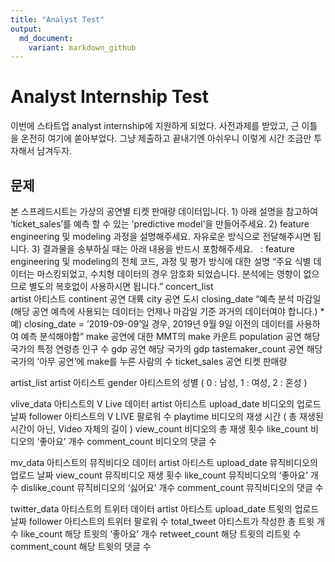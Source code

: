 ```yaml
---
title: "Analyst Test"
output:
  md_document:
    variant: markdown_github
---
```


# Analyst Internship Test

이번에 스타트업 analyst internship에 지원하게 되었다.
사전과제를 받았고, 근 이틀을 온전히 여기에 쏟아부었다. 
그냥 제출하고 끝내기엔 아쉬우니 이렇게 시간 조금만 투자해서 남겨두자.

## 문제
<p class="comment">
본 스프레드시트는 가상의 공연별 티켓 판매량 데이터입니다.
1) 아래 설명을 참고하여  'ticket_sales'를 예측 할 수 있는 'predictive model'을 만들어주세요.
2) feature engineering 및 modeling 과정을 설명해주세요. 자유로운 방식으로 전달해주시면 됩니다.
3) 결과물을 송부하실 때는 아래 내용을 반드시 포함해주세요.
  : feature engineering 및 modeling의 전체 코드, 과정 및 평가 방식에 대한 설명
"주요 식별 데이터는 마스킹되었고, 수치형 데이터의 경우 암호화 되었습니다. 분석에는 영향이 없으므로 별도의 복호없이 사용하시면 됩니다.
"
concert_list	
artist	아티스트
continent	공연 대륙
city	공연 도시
closing_date	"예측 분석 마감일 (해당 공연 예측에 사용되는 데이터는 언제나 마감일 기준 과거의 데이터여야 합니다.)
* 예) closing_date = '2019-09-09'일 경우, 2019년 9월 9일 이전의 데이터를 사용하여 예측 분석해야함"
make	공연에 대한 MMT의 make 카운트
population	공연 해당 국가의 특정 연령층 인구 수
gdp	공연 해당 국가의 gdp
tastemaker_count	공연 해당 국가의 '아무 공연'에 make를 누른 사람의 수
ticket_sales	공연 티켓 판매량
	
artist_list	
artist	아티스트
gender	아티스트의 성별 ( 0 : 남성, 1 : 여성, 2 : 혼성 )
	
vlive_data	아티스트의 V Live 데이터
artist	아티스트
upload_date	비디오의 업로드 날짜
follower	아티스트의 V LIVE 팔로워 수
playtime	비디오의 재생 시간 ( 총 재생된 시간이 아닌, Video 자체의 길이 )
view_count	비디오의 총 재생 횟수
like_count	비디오의 '좋아요' 개수
comment_count	비디오의 댓글 수
	
mv_data	아티스트의 뮤직비디오 데이터
artist	아티스트
upload_date	뮤직비디오의 업로드 날짜
view_count	뮤직비디오 재생 횟수
like_count	뮤직비디오의 '좋아요' 개수
dislike_count	뮤직비디오의 '싫어요' 개수
comment_count	뮤직비디오의 댓글 수
	
twitter_data	아티스트의 트위터 데이터
artist	아티스트
upload_date	트윗의 업로드 날짜
follower	아티스트의 트위터 팔로워 수
total_tweet	아티스트가 작성한 총 트윗 개수
like_count	해당 트윗의 '좋아요' 개수
retweet_count	해당 트윗의 리트윗 수
comment_count	해당 트윗의 댓글 수
</p>
